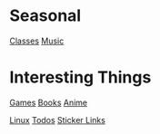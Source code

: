 = Seasonal =
[[Classes]]
[[Music]]

= Interesting Things =
[[Games]]
[[Books]]
[[Anime]]

[[Linux]]
[[Todos]]
[[Sticker Links]]
